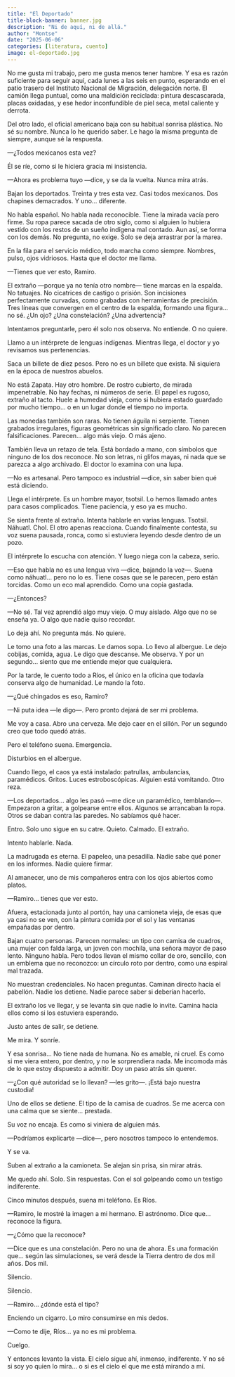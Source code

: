 ```yaml
---
title: "El Deportado"
title-block-banner: banner.jpg
description: "Ni de aquí, ni de allá."
author: "Montse"
date: "2025-06-06"
categories: [literatura, cuento]
image: el-deportado.jpg
---
```


No me gusta mi trabajo, pero me gusta menos tener hambre.
Y esa es razón suficiente para seguir aquí, cada lunes a las seis en punto, esperando en el patio trasero del Instituto Nacional de Migración, delegación norte. El camión llega puntual, como una maldición reciclada: pintura descascarada, placas oxidadas, y ese hedor inconfundible de piel seca, metal caliente y derrota.

Del otro lado, el oficial americano baja con su habitual sonrisa plástica. No sé su nombre. Nunca lo he querido saber. Le hago la misma pregunta de siempre, aunque sé la respuesta.

—¿Todos mexicanos esta vez?

Él se ríe, como si le hiciera gracia mi insistencia.

—Ahora es problema tuyo —dice, y se da la vuelta. Nunca mira atrás.

Bajan los deportados. Treinta y tres esta vez. Casi todos mexicanos. Dos chapines demacrados. Y uno… diferente.

No habla español. No habla nada reconocible. Tiene la mirada vacía pero firme. Su ropa parece sacada de otro siglo, como si alguien lo hubiera vestido con los restos de un sueño indígena mal contado. Aun así, se forma con los demás. No pregunta, no exige. Solo se deja arrastrar por la marea.

En la fila para el servicio médico, todo marcha como siempre. Nombres, pulso, ojos vidriosos. Hasta que el doctor me llama.

—Tienes que ver esto, Ramiro.

El extraño —porque ya no tenía otro nombre— tiene marcas en la espalda.
No tatuajes. No cicatrices de castigo o prisión. Son incisiones perfectamente curvadas, como grabadas con herramientas de precisión. Tres líneas que convergen en el centro de la espalda, formando una figura… no sé. ¿Un ojo? ¿Una constelación? ¿Una advertencia?

Intentamos preguntarle, pero él solo nos observa. No entiende. O no quiere.

Llamo a un intérprete de lenguas indígenas. Mientras llega, el doctor y yo revisamos sus pertenencias.

Saca un billete de diez pesos. Pero no es un billete que exista. Ni siquiera en la época de nuestros abuelos.

No está Zapata. Hay otro hombre. De rostro cubierto, de mirada impenetrable. No hay fechas, ni números de serie. El papel es rugoso, extraño al tacto. Huele a humedad vieja, como si hubiera estado guardado por mucho tiempo… o en un lugar donde el tiempo no importa.

Las monedas también son raras. No tienen águila ni serpiente. Tienen grabados irregulares, figuras geométricas sin significado claro. No parecen falsificaciones. Parecen... algo más viejo. O más ajeno.

También lleva un retazo de tela. Está bordado a mano, con símbolos que ninguno de los dos reconoce. No son letras, ni glifos mayas, ni nada que se parezca a algo archivado. El doctor lo examina con una lupa.

—No es artesanal. Pero tampoco es industrial —dice, sin saber bien qué está diciendo.

Llega el intérprete. Es un hombre mayor, tsotsil. Lo hemos llamado antes para casos complicados. Tiene paciencia, y eso ya es mucho.

Se sienta frente al extraño. Intenta hablarle en varias lenguas. Tsotsil. Náhuatl. Chol. El otro apenas reacciona. Cuando finalmente contesta, su voz suena pausada, ronca, como si estuviera leyendo desde dentro de un pozo.

El intérprete lo escucha con atención. Y luego niega con la cabeza, serio.

—Eso que habla no es una lengua viva —dice, bajando la voz—. Suena como náhuatl… pero no lo es. Tiene cosas que se le parecen, pero están torcidas. Como un eco mal aprendido. Como una copia gastada.

—¿Entonces?

—No sé. Tal vez aprendió algo muy viejo. O muy aislado. Algo que no se enseña ya. O algo que nadie quiso recordar.

Lo deja ahí. No pregunta más. No quiere.

Le tomo una foto a las marcas. Le damos sopa. Lo llevo al albergue. Le dejo cobijas, comida, agua. Le digo que descanse. Me observa. Y por un segundo… siento que me entiende mejor que cualquiera.

Por la tarde, le cuento todo a Ríos, el único en la oficina que todavía conserva algo de humanidad. Le mando la foto.

—¿Qué chingados es eso, Ramiro?

—Ni puta idea —le digo—. Pero pronto dejará de ser mi problema.

Me voy a casa. Abro una cerveza. Me dejo caer en el sillón. Por un segundo creo que todo quedó atrás.

Pero el teléfono suena. Emergencia.

Disturbios en el albergue.

Cuando llego, el caos ya está instalado: patrullas, ambulancias, paramédicos. Gritos. Luces estroboscópicas. Alguien está vomitando. Otro reza.

—Los deportados... algo les pasó —me dice un paramédico, temblando—. Empezaron a gritar, a golpearse entre ellos. Algunos se arrancaban la ropa. Otros se daban contra las paredes. No sabíamos qué hacer.

Entro. Solo uno sigue en su catre. Quieto. Calmado. El extraño.

Intento hablarle. Nada.

La madrugada es eterna. El papeleo, una pesadilla. Nadie sabe qué poner en los informes. Nadie quiere firmar.

Al amanecer, uno de mis compañeros entra con los ojos abiertos como platos.

—Ramiro... tienes que ver esto.

Afuera, estacionada junto al portón, hay una camioneta vieja, de esas que ya casi no se ven, con la pintura comida por el sol y las ventanas empañadas por dentro.

Bajan cuatro personas. Parecen normales: un tipo con camisa de cuadros, una mujer con falda larga, un joven con mochila, una señora mayor de paso lento. Ninguno habla. Pero todos llevan el mismo collar de oro, sencillo, con un emblema que no reconozco: un círculo roto por dentro, como una espiral mal trazada.

No muestran credenciales. No hacen preguntas. Caminan directo hacia el pabellón. Nadie los detiene. Nadie parece saber si deberían hacerlo.

El extraño los ve llegar, y se levanta sin que nadie lo invite. Camina hacia ellos como si los estuviera esperando.

Justo antes de salir, se detiene.

Me mira. Y sonríe.

Y esa sonrisa...
No tiene nada de humana.
No es amable, ni cruel.
Es como si me viera entero, por dentro, y no le sorprendiera nada.
Me incomoda más de lo que estoy dispuesto a admitir. Doy un paso atrás sin querer.

—¿Con qué autoridad se lo llevan? —les grito—. ¡Está bajo nuestra custodia!

Uno de ellos se detiene. El tipo de la camisa de cuadros. Se me acerca con una calma que se siente… prestada.

Su voz no encaja. Es como si viniera de alguien más.

—Podríamos explicarte —dice—, pero nosotros tampoco lo entendemos.

Y se va.

Suben al extraño a la camioneta. Se alejan sin prisa, sin mirar atrás.

Me quedo ahí. Solo. Sin respuestas. Con el sol golpeando como un testigo indiferente.

Cinco minutos después, suena mi teléfono. Es Ríos.

—Ramiro, le mostré la imagen a mi hermano. El astrónomo. Dice que… reconoce la figura.

—¿Cómo que la reconoce?

—Dice que es una constelación. Pero no una de ahora. Es una formación que… según las simulaciones, se verá desde la Tierra dentro de dos mil años.
Dos mil.

Silencio.

Silencio.

—Ramiro… ¿dónde está el tipo?

Enciendo un cigarro. Lo miro consumirse en mis dedos.

—Como te dije, Ríos… ya no es mi problema.

Cuelgo.

Y entonces levanto la vista.
El cielo sigue ahí, inmenso, indiferente.
Y no sé si soy yo quien lo mira…
o si es el cielo el que me está mirando a mí.